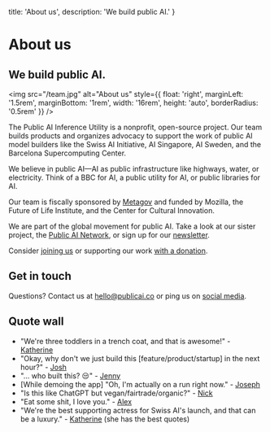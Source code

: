   title: 'About us',
  description: 'We build public AI.'
}

# About us
## We build public AI.

<img 
  src="/team.jpg" 
  alt="About us" 
  style={{
    float: 'right',
    marginLeft: '1.5rem',
    marginBottom: '1rem',
    width: '16rem',
    height: 'auto',
    borderRadius: '0.5rem'
  }}
/>

The Public AI Inference Utility is a nonprofit, open-source project. Our team builds products and organizes advocacy to support the work of public AI model builders like the Swiss AI Initiative, AI Singapore, AI Sweden, and the Barcelona Supercomputing Center.

We believe in public AI—AI as public infrastructure like highways, water, or electricity. Think of a BBC for AI, a public utility for AI, or public libraries for AI.

Our team is fiscally sponsored by [Metagov](https://metagov.org) and funded by Mozilla, the Future of Life Institute, and the Center for Cultural Innovation.

We are part of the global movement for public AI. Take a look at our sister project, the [Public AI Network](https://publicai.network), or sign up for our [newsletter](https://publicai.substack.com).

Consider [joining us](/contributing) or supporting our work [with a donation](http://opencollective.com/publicai).

## Get in touch

Questions? Contact us at [hello@publicai.co](mailto:hello@publicai.co) or ping us on [social media](https://www.linkedin.com/company/pubai/).

## Quote wall

- "We're three toddlers in a trench coat, and that is awesome!" - [Katherine](https://www.katherinelgorman.com/)
- "Okay, why don't we just build this [feature/product/startup] in the next hour?" - [Josh](https://joshuatan.com/research)
- "... who built this? 😒" - [Jenny](https://jennyfan.com/)
- [While demoing the app] "Oh, I'm actually on a run right now." - [Joseph](https://www.linkedin.com/in/joseph-low-bc/)
- "Is this like ChatGPT but vegan/fairtrade/organic?" - [Nick](https://www.nickmvincent.com/)
- "Eat some shit, I love you." - [Alex](http://linkedin.com/in/alex-kj?originalSubdomain=uk)
- "We're the best supporting actress for Swiss AI's launch, and that can be a luxury." - [Katherine](https://www.katherinelgorman.com/) (she has the best quotes)
